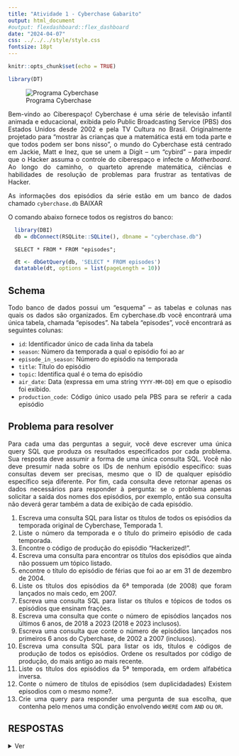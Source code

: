 ```yaml
---
title: "Atividade 1 - Cyberchase Gabarito"
output: html_document
#output: flexdashboard::flex_dashboard
date: "2024-04-07"
css: ../../../style/style.css
fontsize: 18pt
---
```


```r
knitr::opts_chunk$set(echo = TRUE)
```

```{=html}
<style>
body
{
  text-align: justify
}

img{
  display: block;
  margin-left: auto;
  margin-right: auto;
}
</style>
```
```r
library(DT)
```



![Programa Cyberchase](img/cyberchase.jpg)

Bem-vindo ao Ciberespaço! Cyberchase é uma série de televisão infantil animada e educacional, exibida pelo Public Broadcasting Service (PBS) dos Estados Unidos desde 2002 e pela TV Cultura no Brasil. Originalmente projetado para “mostrar às crianças que a matemática está em toda parte e que todos podem ser bons nisso”, o mundo do Cyberchase está centrado em Jackie, Matt e Inez, que se unem a Digit – um “cybird” – para impedir que o Hacker assuma o controle do ciberespaço e infecte o *Motherboard*. Ao longo do caminho, o quarteto aprende matemática, ciências e habilidades de resolução de problemas para frustrar as tentativas de Hacker.

As informações dos episódios da série estão em um banco de dados chamado `cyberchase.db` <a style="text-decoration: none;"
  href="cyberchase.db" download>BAIXAR</a>

                    
O comando abaixo fornece todos os registros do banco:

```r
  library(DBI)
  db = dbConnect(RSQLite::SQLite(), dbname = "cyberchase.db")
```

```mysql
  SELECT * FROM * FROM "episodes";
```

```r
  dt <- dbGetQuery(db, 'SELECT * FROM episodes')
  datatable(dt, options = list(pageLength = 10))
```

## Schema

Todo banco de dados possui um  “esquema” – as tabelas e colunas nas quais os dados são organizados. Em cyberchase.db você encontrará uma única tabela, chamada "episodes". Na tabela "episodes", você encontrará as seguintes colunas:

  * `id`: Identificador único de cada linha da tabela
  * `season`: Número da temporada a qual o episódio foi ao ar
  * `episode_in_season`: Número do episódio na temporada
  * `title`: Título do episódio
  * `topic`: Identifica qual é o tema do episódio
  * `air_date`: Data (expressa em uma string `YYYY-MM-DD`) em que o episodio foi exibido.
  * `production_code`: Código único usado pela PBS para se referir a cada episódio


## Problema para resolver

Para cada uma das perguntas a seguir, você deve escrever uma única query SQL que produza os resultados especificados por cada problema. Sua resposta deve assumir a forma de uma única consulta SQL. Você não deve presumir nada sobre os IDs de nenhum episódio específico: suas consultas devem ser precisas, mesmo que o ID de qualquer episódio específico seja diferente. Por fim, cada consulta deve retornar apenas os dados necessários para responder à pergunta: se o problema apenas solicitar a saída dos nomes dos episódios, por exemplo, então sua consulta não deverá gerar também a data de exibição de cada episódio.



  1. Escreva uma consulta SQL para listar os títulos de todos os episódios da temporada original de Cyberchase, Temporada 1.
  2. Liste o número da temporada e o título do primeiro episódio de cada temporada.
  3. Encontre o código de produção do episódio “Hackerized!”.
  4. Escreva uma consulta para encontrar os títulos dos episódios que ainda não possuem um tópico listado.
  5. encontre o título do episódio de férias que foi ao ar em 31 de dezembro de 2004.
  6. Liste os títulos dos episódios da 6ª temporada (de 2008) que foram lançados no mais cedo, em 2007.
  7. Escreva uma consulta SQL para listar os títulos e tópicos de todos os episódios que ensinam frações.
  8. Escreva uma consulta que conte o número de episódios lançados nos últimos 6 anos, de 2018 a 2023 (2018 e 2023 inclusos).
  9. Escreva uma consulta que conte o número de episódios lançados nos primeiros 6 anos do Cyberchase, de 2002 a 2007 (inclusos).
  10. Escreva uma consulta SQL para listar os ids, títulos e códigos de produção de todos os episódios. Ordene os resultados por código de produção, do mais antigo ao mais recente.
  11. Liste os títulos dos episódios da 5ª temporada, em ordem alfabética inversa.
  12. Conte o número de títulos de episódios (sem duplicidadades) Existem episodios com o mesmo nome?.
  13. Crie uma query para responder uma pergunta de sua escolha, que contenha pelo menos uma condição envolvendo `WHERE` com `AND` ou `OR`.
  

## RESPOSTAS

<details>

<summary>Ver</summary>


#### 1 Escreva uma consulta SQL para listar os títulos de todos os episódios da temporada original de Cyberchase, Temporada 1.

```mysql
  SELECT "title" FROM "episodes" WHERE ("season" = 1);
```

<details>

<summary>Ver resultado</summary>

```r
  dt <- dbGetQuery(db, 'SELECT "title" FROM "episodes" WHERE ("season" = 1);')
  datatable(dt, options = list(pageLength = 5))
```

</details>

#### 2 Liste o número da temporada e o título do primeiro episódio de cada temporada.

```mysql
  SELECT "season","title" FROM "episodes" WHERE "episode_in_season" = 1;
```

<details>

<summary>Ver resultado</summary>

```r
  dt <- dbGetQuery(db, 'SELECT "season","title" FROM "episodes" WHERE "episode_in_season" = 1;')
  datatable(dt, options = list(pageLength = 5))
```

</details>

#### 3 Encontre o código de produção do episódio “Hackerized!”

```mysql
  SELECT "production_code" FROM "episodes" WHERE "title" = 'Hackerized!' = 1;
```

<details>

<summary>Ver resultado</summary>

```r
  dt <- dbGetQuery(db, 'SELECT "production_code" FROM "episodes" WHERE "title" = "Hackerized!"')
  datatable(dt, options = list(pageLength = 5))
```

</details>

#### 4 Escreva uma consulta para encontrar os títulos dos episódios que ainda não possuem um tópico listado.

```mysql
  SELECT "title" FROM "episodes" WHERE "topic" = NULL;
```

<details>

<summary>Ver resultado</summary>

```r
  dt <- dbGetQuery(db, 'SELECT "title" FROM "episodes" WHERE "topic" IS NULL')
  datatable(dt, options = list(pageLength = 5))
```

</details>

#### 5 Encontre o título do episódio de férias que foi ao ar em 31 de dezembro de 2004.

```mysql
  SELECT "title" FROM "episodes" WHERE "air_date" = '2004-12-31';
```

<details>

<summary>Ver resultado</summary>

```r
  dt <- dbGetQuery(db, 'SELECT "title" FROM "episodes" WHERE "air_date" = "2004-12-31"')
  datatable(dt, options = list(pageLength = 5))
```

</details>

#### 6 Liste os títulos dos episódios da 6ª temporada (de 2008) que foram lançados no mais cedo, em 2007.

```mysql
  SELECT "title" FROM "episodes" WHERE ("season" = 6) AND ("air_date" BETWEEN '2007-01-01' AND '2007-12-31');
```

<details>

<summary>Ver resultado</summary>

```r
  dt <- dbGetQuery(db, 'SELECT "title" FROM "episodes" WHERE ("season" = 6) AND ("air_date" BETWEEN "2007-01-01" AND "2007-12-31")')
  datatable(dt, options = list(pageLength = 5))
```

</details>

#### 7 Escreva uma consulta SQL para listar os títulos e tópicos de todos os episódios que ensinam frações.

```mysql
  SELECT "title","topic" FROM "episodes" WHERE "topic" LIKE '%fraction%';
```

<details>

<summary>Ver resultado</summary>

```r
  dt <- dbGetQuery(db, 'SELECT "title","topic" FROM "episodes" WHERE "topic" LIKE "%fraction%";')
  datatable(dt, options = list(pageLength = 5))
```

</details>

#### 8 Escreva uma consulta que conte o número de episódios lançados nos últimos 6 anos, de 2018 a 2023 (2018 e 2023 inclusos).

```mysql
  SELECT COUNT(*) AS 'CONTAGEM' FROM "episodes" WHERE "air_date" BETWEEN '2018-01-01' AND '2023-12-31' AS 'CONTAGEM';
```

<details>

<summary>Ver resultado</summary>

```r
  dt <- dbGetQuery(db, 'SELECT COUNT(*) AS "CONTAGEM" FROM "episodes" WHERE "air_date" BETWEEN "2018-01-01" AND "2023-12-31" ;')
  datatable(dt, options = list(pageLength = 5))
```

</details>

#### 9 Escreva uma consulta que conte o número de episódios lançados nos primeiros 6 anos do Cyberchase, de 2002 a 2007 (inclusos)

```mysql
  SELECT COUNT(*) AS 'CONTAGEM' FROM "episodes" WHERE "air_date" BETWEEN '2002-01-01' AND '2007-12-31';
```

<details>

<summary>Ver resultado</summary>

```r
  dt <- dbGetQuery(db, 'SELECT COUNT(*) AS "CONTAGEM" FROM "episodes" WHERE "air_date" BETWEEN "2002-01-01" AND "2007-12-31";')
  datatable(dt, options = list(pageLength = 5))
```

</details>

#### 10 Escreva uma consulta SQL para listar os ids, títulos e códigos de produção de todos os episódios. Ordene os resultados por código de produção, do mais antigo ao mais recente

```mysql
  SELECT "id","title","production_code" FROM "episodes" ORDER BY "production_code" ASC;
```

<details>

<summary>Ver resultado</summary>

```r
  dt <- dbGetQuery(db, 'SELECT "id","title","production_code" FROM "episodes" ORDER BY "production_code" ASC;')
  datatable(dt, options = list(pageLength = 5))
```

</details>

#### 11 Liste os títulos dos episódios da 5ª temporada, em ordem alfabética inversa

```mysql
  SELECT "title" FROM "episodes" WHERE "season" = 5 ORDER BY "title" ASC;
```

<details>

<summary>Ver resultado</summary>

```r
  dt <- dbGetQuery(db, 'SELECT "title" FROM "episodes" WHERE "season" = 5 ORDER BY "title" DESC;')
  datatable(dt, options = list(pageLength = 5))
```

</details>

#### 12 Conte o número de títulos de episódios (sem duplicidadades) Existem episodios com o mesmo nome?

```mysql
  SELECT DISTINCT COUNT("title") AS 'Ep. sem repetição' FROM "episodes";
```

<details>

<summary>Ver resultado</summary>

```r
  dt <- dbGetQuery(db, 'SELECT DISTINCT COUNT("title") AS "Ep. sem repetição" FROM "episodes" AS "Ep. sem repetição"')
  datatable(dt, options = list(pageLength = 5))
```

</details>

#### 13 Crie uma query para responder uma pergunta de sua escolha, que contenha pelo menos uma condição envolvendo `WHERE` com `AND` ou `OR`

Quais são nomes dos episódios que, em cada temporada, tem o número de sua própria temporada? Por exemplo, temporada 1 ep 1, temporada 2 ep. 2, etc.

```mysql
  SELECT "title","season","episode_in_season" FROM "episodes" WHERE "season" = "episode_in_season";
```

<details>

<summary>Ver resultado</summary>

```r
  dt <- dbGetQuery(db, 'SELECT "title","season","episode_in_season" FROM "episodes" WHERE "season" = "episode_in_season"')
  datatable(dt, options = list(pageLength = 5))
```

</details>


</details>